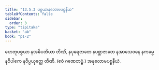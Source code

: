 ```yaml
---
title: "13.5.3 ပစ္စယာနုလောမပစ္စနီယ"
tableOfContents: false
sidebar:
  order: 3
type: "tipitaka"
basket: "ab"
book: "p1-2"
---
```



<DynamicBreadcrumb />

<Division number="53" book="p1-2" e="ch" v="37" p="322">

<Paragraph number="2023" book="p1-2">
ဟေတုပစ္စယာ နအဓိပတိယာ တီဏိ, နပုရေဇာတေ နပစ္ဆာဇာတေ နအာသေဝနေ နကမ္မေ နဝိပါကေ နဝိပ္ပယုတ္တေ တီဏိ. (ဧဝံ ဂဏေတဗ္ဗံ.)

</Paragraph>
</Division>

<Paragraph number="2024" type="center" book="p1-2">
အနုလောမပစ္စနီယံ.
</Paragraph>